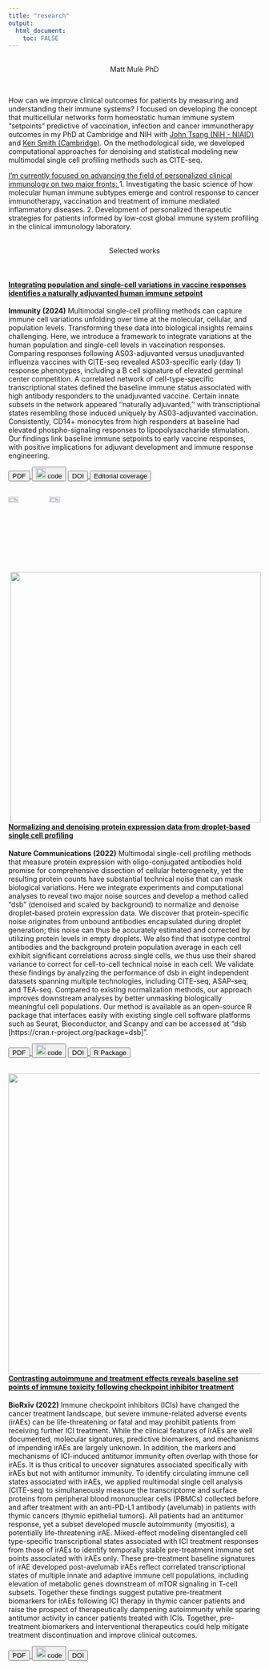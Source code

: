 ```yaml
---
title: "research"
output: 
  html_document:
    toc: FALSE
---
```

<br>
<center>Matt Mulè PhD</center>
<br>

How can we improve clinical outcomes for patients by measuring and understanding their immune systems? I focused on developing the concept that multicellular networks form homeostatic human immune system "setpoints" predictive of vaccination, infection and cancer immunotherapy outcomes in my PhD at Cambridge and NIH with [John Tsang (NIH - NIAID)](https://medicine.yale.edu/profile/john-tsang/?tab=bio) and [Ken Smith (Cambridge)](https://www.wehi.edu.au/researcher/ken-smith/). On the methodological side, we developed computational approaches for denoising and statistical modeling new multimodal single cell profiling methods such as CITE-seq.  


<u>I'm currently focused on advancing the field of personalized clinical immunology on two major fronts: </u> 1. Investigating the basic science of how molecular human immune subtypes emerge and control response to cancer immunotherapy, vaccination and treatment of immune mediated inflammatory diseases. 2. Development of personalized therapeutic strategies for patients informed by low-cost global immune system profiling in the clinical immunology laboratory. 

<br>
<center>Selected works</center>
<br>

#### [**Integrating population and single-cell variations in vaccine responses identifies a naturally adjuvanted human immune setpoint**](/man/pdf/MPM_immunity_2024.pdf)  
**Immunity (2024)**
Multimodal single-cell profiling methods can capture immune cell variations unfolding over time at the molecular, cellular, and population levels. Transforming these data into biological insights remains challenging. Here, we introduce a framework to integrate variations at the human population and single-cell levels in vaccination responses. Comparing responses following AS03-adjuvanted versus unadjuvanted influenza vaccines with CITE-seq revealed AS03-specific early (day 1) response phenotypes, including a B cell signature of elevated germinal center competition. A correlated network of cell-type-specific transcriptional states defined the baseline immune status associated with high antibody responders to the unadjuvanted vaccine. Certain innate subsets in the network appeared ‘‘naturally adjuvanted,’’ with transcriptional states resembling those induced uniquely by AS03-adjuvanted vaccination. Consistently, CD14+ monocytes from high responders at baseline had elevated phospho-signaling responses to lipopolysaccharide stimulation. Our findings link baseline immune setpoints to early vaccine responses, with positive implications for adjuvant development and immune response engineering.
<div class="button-container">
  <a href="/man/pdf/MPM_immunity_2024.pdf">
    <button>PDF</button>
  </a>
  <a href="https://niaid.github.io/fsc/">
    <button>[<img src="man/figures/github-mark.png" width="20">](https://niaid.github.io/fsc/) code </button>
  </a>
  <a href="https:/doi.org/10.1016/j.immuni.2024.04.009">
    <button>DOI</button>
  </a>
    <a href="/man/pdf/immunity_2024_editorial.pdf">
    <button>Editorial coverage</button>
  </a>
</div>
<div style="display: flex; justify-content: space-between;">
  <img src="man/figures/immunity_cover_2024.png" alt="Image 2" style="width: 35%;margin-right: 10px;">
  <img src="man/figures/immunity_2024.png" alt="Image 1" style="width: 35%; margin-left: 10px;">
</div>



<br>
<br>
<img align="right"  height = "500" style="margin-left: 15px;" src="man/figures/dsb_fig1.png" />

#### [**Normalizing and denoising protein expression data from droplet-based single cell profiling**](https://www.nature.com/articles/s41467-022-29356-8)  
**Nature Communications (2022)**
Multimodal single-cell profiling methods that measure protein expression with oligo-conjugated antibodies hold promise for comprehensive dissection of cellular heterogeneity, yet the resulting protein counts have substantial technical noise that can mask biological variations. Here we integrate experiments and computational analyses to reveal two major noise sources and develop a method called “dsb” (denoised and scaled by background) to normalize and denoise droplet-based protein expression data. We discover that protein-specific noise originates from unbound antibodies encapsulated during droplet generation; this noise can thus be accurately estimated and corrected by utilizing protein levels in empty droplets. We also find that isotype control antibodies and the background protein population average in each cell exhibit significant correlations across single cells, we thus use their shared variance to correct for cell-to-cell technical noise in each cell. We validate these findings by analyzing the performance of dsb in eight independent datasets spanning multiple technologies, including CITE-seq, ASAP-seq, and TEA-seq. Compared to existing normalization methods, our approach improves downstream analyses by better unmasking biologically meaningful cell populations. Our method is available as an open-source R package that interfaces easily with existing single cell software platforms such as Seurat, Bioconductor, and Scanpy and can be accessed at “dsb [https://cran.r-project.org/package=dsb]”.

<div class="button-container">
  <a href="/man/pdf/dsb_paper_2022.pdf">
    <button>PDF</button>
  </a>
  <a href="https://github.com/niaid/dsb_manuscript">
    <button>[<img src="man/figures/github-mark.png" width="20">](https://github.com/niaid/dsb_manuscript) code </button>
  </a>
  <a href="https://www.nature.com/articles/s41467-022-29356-8">
    <button>DOI</button>
  </a>
  <a href="https://CRAN.R-project.org/package=dsb">
    <button>R Package</button>
  </a>
</div>

<br>
<img align="right" height = "600" style="margin-left: 15px;" src="man/figures/irae_diagram.png" />  

#### [**Contrasting autoimmune and treatment effects reveals baseline set points of immune toxicity following checkpoint inhibitor treatment**](https://www.biorxiv.org/content/10.1101/2022.06.05.494592v1) 
**BioRxiv (2022)**
Immune checkpoint inhibitors (ICIs) have changed the cancer treatment landscape, but severe immune-related adverse events (irAEs) can be life-threatening or fatal and may prohibit patients from receiving further ICI treatment. While the clinical features of irAEs are well documented, molecular signatures, predictive biomarkers, and mechanisms of impending irAEs are largely unknown. In addition, the markers and mechanisms of ICI-induced antitumor immunity often overlap with those for irAEs. It is thus critical to uncover signatures associated specifically with irAEs but not with antitumor immunity. To identify circulating immune cell states associated with irAEs, we applied multimodal single cell analysis (CITE-seq) to simultaneously measure the transcriptome and surface proteins from peripheral blood mononuclear cells (PBMCs) collected before and after treatment with an anti-PD-L1 antibody (avelumab) in patients with thymic cancers (thymic epithelial tumors). All patients had an antitumor response, yet a subset developed muscle autoimmunity (myositis), a potentially life-threatening irAE. Mixed-effect modeling disentangled cell type-specific transcriptional states associated with ICI treatment responses from those of irAEs to identify temporally stable pre-treatment immune set points associated with irAEs only. These pre-treatment baseline signatures of irAE developed post-avelumab irAEs reflect correlated transcriptional states of multiple innate and adaptive immune cell populations, including elevation of metabolic genes downstream of mTOR signaling in T-cell subsets. Together these findings suggest putative pre-treatment biomarkers for irAEs following ICI therapy in thymic cancer patients and raise the prospect of therapeutically dampening autoimmunity while sparing antitumor activity in cancer patients treated with ICIs. Together, pre-treatment biomarkers and interventional therapeutics could help mitigate treatment discontinuation and improve clinical outcomes.  

<div class="button-container">
  <a href="https://www.biorxiv.org/content/10.1101/2022.06.05.494592v1">
    <button>PDF</button>
  </a>
  <a href="https://github.com/niaid/irae_manuscript">
    <button>[<img src="man/figures/github-mark.png" width="20">](https://github.com/niaid/irae_manuscript) code </button>
  </a>
  <a href="https://www.biorxiv.org/content/10.1101/2022.06.05.494592v1">
    <button>DOI</button>
  </a>
</div>